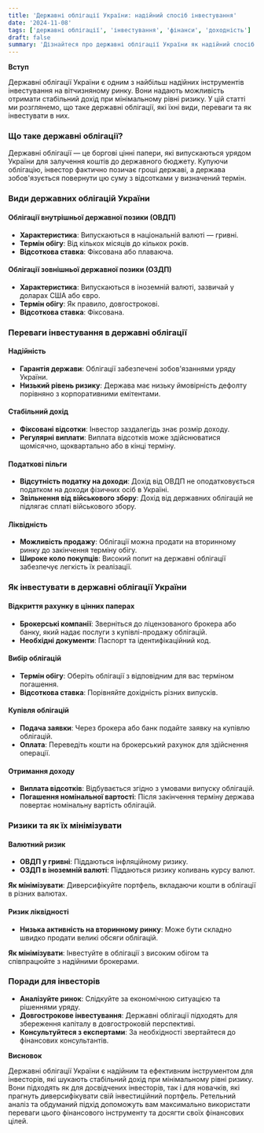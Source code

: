 ```yaml
---
title: 'Державні облігації України: надійний спосіб інвестування'
date: '2024-11-08'
tags: ['державні облігації', 'інвестування', 'фінанси', 'доходність']
draft: false
summary: 'Дізнайтеся про державні облігації України як надійний спосіб інвестування. Огляд видів облігацій, переваг та особливостей для українських інвесторів.'
---
```


**Вступ**

Державні облігації України є одним з найбільш надійних інструментів інвестування на вітчизняному ринку. Вони надають можливість отримати стабільний дохід при мінімальному рівні ризику. У цій статті ми розглянемо, що таке державні облігації, які їхні види, переваги та як інвестувати в них.

### Що таке державні облігації?

Державні облігації — це боргові цінні папери, які випускаються урядом України для залучення коштів до державного бюджету. Купуючи облігацію, інвестор фактично позичає гроші державі, а держава зобов'язується повернути цю суму з відсотками у визначений термін.

### Види державних облігацій України

#### Облігації внутрішньої державної позики (ОВДП)

- **Характеристика**: Випускаються в національній валюті — гривні.
- **Термін обігу**: Від кількох місяців до кількох років.
- **Відсоткова ставка**: Фіксована або плаваюча.

#### Облігації зовнішньої державної позики (ОЗДП)

- **Характеристика**: Випускаються в іноземній валюті, зазвичай у доларах США або євро.
- **Термін обігу**: Як правило, довгострокові.
- **Відсоткова ставка**: Фіксована.

### Переваги інвестування в державні облігації

#### Надійність

- **Гарантія держави**: Облігації забезпечені зобов'язаннями уряду України.
- **Низький рівень ризику**: Держава має низьку ймовірність дефолту порівняно з корпоративними емітентами.

#### Стабільний дохід

- **Фіксовані відсотки**: Інвестор заздалегідь знає розмір доходу.
- **Регулярні виплати**: Виплата відсотків може здійснюватися щомісячно, щоквартально або в кінці терміну.

#### Податкові пільги

- **Відсутність податку на доходи**: Дохід від ОВДП не оподатковується податком на доходи фізичних осіб в Україні.
- **Звільнення від військового збору**: Дохід від державних облігацій не підлягає сплаті військового збору.

#### Ліквідність

- **Можливість продажу**: Облігації можна продати на вторинному ринку до закінчення терміну обігу.
- **Широке коло покупців**: Високий попит на державні облігації забезпечує легкість їх реалізації.

### Як інвестувати в державні облігації України

#### Відкриття рахунку в цінних паперах

- **Брокерські компанії**: Зверніться до ліцензованого брокера або банку, який надає послуги з купівлі-продажу облігацій.
- **Необхідні документи**: Паспорт та ідентифікаційний код.

#### Вибір облігацій

- **Термін обігу**: Оберіть облігації з відповідним для вас терміном погашення.
- **Відсоткова ставка**: Порівняйте дохідність різних випусків.

#### Купівля облігацій

- **Подача заявки**: Через брокера або банк подайте заявку на купівлю облігацій.
- **Оплата**: Переведіть кошти на брокерський рахунок для здійснення операції.

#### Отримання доходу

- **Виплата відсотків**: Відбувається згідно з умовами випуску облігацій.
- **Погашення номінальної вартості**: Після закінчення терміну держава повертає номінальну вартість облігацій.

### Ризики та як їх мінімізувати

#### Валютний ризик

- **ОВДП у гривні**: Піддаються інфляційному ризику.
- **ОЗДП в іноземній валюті**: Піддаються ризику коливань курсу валют.

**Як мінімізувати**: Диверсифікуйте портфель, вкладаючи кошти в облігації в різних валютах.

#### Ризик ліквідності

- **Низька активність на вторинному ринку**: Може бути складно швидко продати великі обсяги облігацій.

**Як мінімізувати**: Інвестуйте в облігації з високим обігом та співпрацюйте з надійними брокерами.

### Поради для інвесторів

- **Аналізуйте ринок**: Слідкуйте за економічною ситуацією та рішеннями уряду.
- **Довгострокове інвестування**: Державні облігації підходять для збереження капіталу в довгостроковій перспективі.
- **Консультуйтеся з експертами**: За необхідності звертайтеся до фінансових консультантів.

**Висновок**

Державні облігації України є надійним та ефективним інструментом для інвесторів, які шукають стабільний дохід при мінімальному рівні ризику. Вони підходять як для досвідчених інвесторів, так і для новачків, які прагнуть диверсифікувати свій інвестиційний портфель. Ретельний аналіз та обдуманий підхід допоможуть вам максимально використати переваги цього фінансового інструменту та досягти своїх фінансових цілей.
